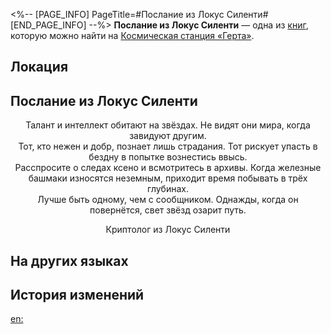 <%-- [PAGE_INFO]
PageTitle=#Послание из Локус Силенти#
[END_PAGE_INFO] --%>
{{Дополнить}}
{{Книга Инфобокс
|id           = 056
|partIds      = 190167
|Название     = 
|Изображение  = Журнал с КСГ.png
|Мир          = Космическая станция «Герта»
|Томов        = 1
|Автор        = <!--нужно добавить-->
|Описание     = Конфиденциальное письмо, представленное самопровозглашённым криптологом из Пустоты Локуса Силенти. Кажется, в нём говорится о заговорщиках Ксеногидро.
|Том1         = {{tx}}
|Источник1    = {{tx|Отсутствует источник}}
|Персонажи    = 
|Фракции      = 
}}
'''Послание из Локус Силенти''' — одна из [[Книги|книг]], которую можно найти на [[Космическая станция «Герта»]].

==Локация==
{{Отметка карты|<!--название карты-->|<!--id отметки-->}}

==Послание из Локус Силенти==
<div align="center">Талант и интеллект обитают на звёздах. Не видят они мира, когда завидуют другим.<br />
Тот, кто нежен и добр, познает лишь страдания. Тот рискует упасть в бездну в попытке вознестись ввысь.<br />
Расспросите о следах ксено и всмотритесь в архивы. Когда железные башмаки износятся неземным, приходит время побывать в трёх глубинах.<br />
Лучше быть одному, чем с сообщником. Однажды, когда он повернётся, свет звёзд озарит путь.

Криптолог из Локус Силенти</div>

==На других языках==
{{На других языках
|en   = Letter From Locus Silentii
|zhs  = 宓堂传语
|zht  = 宓堂傳語
|ja   = 伏堂伝語
|ko   = 고요한 사당의 전서
|es   = Carta de Locus Silentii
|fr   = Lettre de Locus Silentii
|ru   = Послание из Локус Силенти
|th   = จดหมายจาก Locus Silentii
|vi   = Lời Trong Cõi Lặng
|de   = Brief vom Locus Silentii
|id   = Surat dari Locus Silentii
|pt   = Carta de Locus Silentii
}}

==История изменений==
{{История изменений|3.5}}

[[en:]]